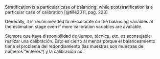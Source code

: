 Stratification is a particular case of balancing, while poststratification is a particular case of calibration [@tillé2011, pag. 223]

Generally, it is recommended to re-calibrate on the balancing variables at the estimation stage even if more calibration variables are available.

Siempre que haya disponibilidad de tiempo, técnica, etc. es aconsejable realizar una calibración. Esto es cierto al menos porque el balanceamiento tiene el problema del redondiamiento (las muestras son muestras de números "enteros") y la calibración no.

